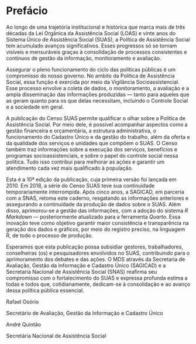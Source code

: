 # Prefácio {.unnumbered}

Ao longo de uma trajetória institucional e histórica que marca mais de três décadas da Lei Orgânica da Assistência Social (LOAS) e vinte anos do Sistema Único de Assistência Social (SUAS), a Política de Assistência Social tem acumulado avanços significativos. Esses progressos só se tornam visíveis e mensuráveis graças à consolidação de processos consistentes e contínuos de gestão da informação, monitoramento e avaliação.

Assegurar o pleno funcionamento do ciclo das políticas públicas é um compromisso do nosso governo. No ambito da Política de Assistência Social, essa função é exercida por meio da Vigilância Socioassistencial. Esse processo envolve a coleta de dados, o monitoramento, a avaliação e a ampla disseminação das informações produzidas — tanto para aqueles que as geram quanto para os que delas necessitam, incluindo o Controle Social e a sociedade em geral. 

A publicação do Censo SUAS permite qualificar o olhar sobre a Política de Assistência Social. Por meio dele, é possível acompanhar aspectos como a gestão financeira e orçamentária, a estrutura administrativa, o funcionamento do Cadastro Único e da gestão do trabalho, além da oferta e da qualidade dos serviços e unidades que compõem o SUAS. O Censo também traz informações sobre a execução dos serviços, benefícios e programas socioassistenciais, e sobre o papel do controle social nessa política. Tudo isso contribui para melhorar as ações e garantir um atendimento cada vez mais qualificado à população.

Esta é a 10ª edição da publicação, cuja primeira versão foi lançada em 2010. Em 2018, a série do Censo SUAS teve sua continuidade temporariamente interrompida. Após cinco anos, a SAGICAD, em parceria com a SNAS, retoma este caderno, resgatando as informações anteriores e assegurando a continuidade da produção de dados sobre o SUAS. Além disso, aprimorou-se a gestão das informações, com a adoção do sistema *R Markdown* — posteriormente atualizado para a ferramenta *Quarto*. Essa inovação teve como objetivo garantir maior consistência e transparência na geração dos dados e gráficos, por meio do registro preciso, na linguagem R, de todo o processo de produção.

Esperamos que esta publicação possa subsidiar gestores, trabalhadores, conselheiras (os) e pesquisadores envolvidos no SUAS, contribuindo para o aprimoramento dos debates e das ações. O MDS através da Secretaria de Avaliação, Gestão da Informação e Cadastro Único (SAGICAD) e a Secretaria Nacional de Assistência Social (SNAS) reafirma seu compromisso com o fortalecimento do SUAS e expressa profunda estima a todas e todos que, cotidianamente, dedicam-se à consolidação e ao avanço dessa política pública essencial.

Rafael Osório

Secretário de Avaliação, Gestão da Informação e Cadastro Único

André Quintão

Secretária Nacional de Assistência Social
